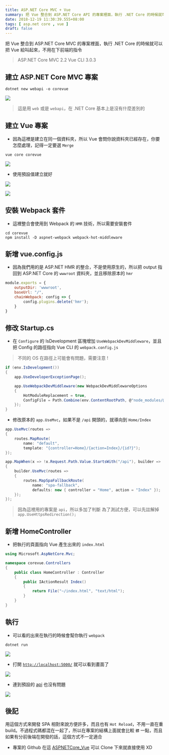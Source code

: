 ```yaml
---
title: ASP.NET Core MVC + Vue
summary: 把 Vue 整合到 ASP.NET Core API 的專案裡面，執行 .NET Core 的時候就可以把 Vue 給叫起來，不用在下前端的指令
date: 2018-12-19 11:30:39.555+08:00
tags: [ asp.net core , vue ]
draft: false
---
```


把 Vue 整合到 ASP.NET Core MVC 的專案裡面，執行 .NET Core 的時候就可以把 Vue 給叫起來，不用在下前端的指令

> ASP.NET Core MVC 2.2
> Vue CLI 3.0.3

## 建立 ASP.NET Core MVC 專案

```shell
dotnet new webapi -o corevue
```

![](/static/images/404.webp)

> 這是用 `web` 或是 `webapi`，在 .NET Core 基本上是沒有什麼差別的

## 建立 Vue 專案

- 因為這裡是建立在同一個資料夾，所以 Vue 會問你說資料夾已經存在，你要怎麼處理，記得一定要選 `Merge`

```shell
vue core corevue
```

![](/static/images/404.webp)

- 使用預設值建立就好

![](/static/images/404.webp)

![](/static/images/404.webp)

## 安裝 Webpack 套件

- 這裡整合會使用到 Webpack 的 `HMR` 技術，所以需要安裝套件

```shell
cd corevue
npm install -D aspnet-webpack webpack-hot-middleware
```

## 新增 vue.config.js

- 因為我們用的是 ASP.NET HMR 的整合，不是使用原生的，所以把 output 指回到 ASP.NET Core 的 `wwwroot` 資料夾，並且移除原本的 `hmr`

```js
module.exports = {
    outputDir: 'wwwroot',
    baseUrl: "/",
    chainWebpack: config => {
        config.plugins.delete('hmr');
    }
}
```

## 修改 Startup.cs

- 在 `Configure` 的 IsDevelopment 區塊增加 `UseWebpackDevMiddleware`，並且把 Config 的路徑指向 Vue CLI 的 `webpack.config.js`

> 不同的 OS 在路徑上可能會有問題，需要注意 !

```csharp
if (env.IsDevelopment())
{
    app.UseDeveloperExceptionPage();

    app.UseWebpackDevMiddleware(new WebpackDevMiddlewareOptions
    {
        HotModuleReplacement = true,
        ConfigFile = Path.Combine(env.ContentRootPath, @"node_modules/@vue/cli-service/webpack.config.js")
    });
}
```

- 修改原本的 `app.UseMvc`，如果不是 `/api` 開頭的，就導向到 `Home/Index`

```csharp
app.UseMvc(routes =>
{
    routes.MapRoute(
        name: "default",
        template: "{controller=Home}/{action=Index}/{id?}");
});

app.MapWhen(x => !x.Request.Path.Value.StartsWith("/api"), builder =>
{
    builder.UseMvc(routes =>
    {
        routes.MapSpaFallbackRoute(
            name: "spa-fallback",
            defaults: new { controller = "Home", action = "Index" });
    });
});
```

> 因為這裡用的專案是 `api`，所以多加了判斷
> 為了測試方便，可以先註解掉 `app.UseHttpsRedirection();`

## 新增 HomeController

- 把執行的頁面指向 Vue 產生出來的 `index.html`

```csharp
using Microsoft.AspNetCore.Mvc;

namespace corevue.Controllers
{
    public class HomeController : Controller
    {
        public IActionResult Index()
        {
            return File("~/index.html", "text/html");
        }
    }
}
```

## 執行

- 可以看的出來在執行的時候會幫你執行 `webpack`

```shell
dotnet run
```

![](/static/images/404.webp)

- 打開 [`http://localhost:5000/`](http://localhost:5000/) 就可以看到畫面了

![](/static/images/404.webp)

- 連到預設的 [api](http://localhost:5000/api/values) 也沒有問題

![](/static/images/404.webp)

## 後記

用這個方式來開發 SPA 相對來說方便許多，而且也有 `Hot Reload`，不用一直在重 build。不過程式碼都混在一起了，所以在專案的結構上面就會比較 `髒` 一點，而且如果有分前後端在開發的話，這個方式不一定適合

- 專案的 Github 在這 [ASPNETCore_Vue](https://github.com/cashwu/ASPNETCore_Vue) 可以 Clone 下來就直接使用 XD